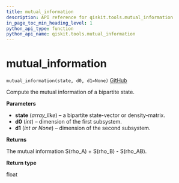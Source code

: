 ```yaml
---
title: mutual_information
description: API reference for qiskit.tools.mutual_information
in_page_toc_min_heading_level: 1
python_api_type: function
python_api_name: qiskit.tools.mutual_information
---
```


# mutual\_information

<span id="qiskit.tools.mutual_information" />

`mutual_information(state, d0, d1=None)` [GitHub](https://github.com/qiskit/qiskit/tree/stable/0.14/qiskit/tools/qi/qi.py "view source code")

Compute the mutual information of a bipartite state.

**Parameters**

*   **state** (*array\_like*) – a bipartite state-vector or density-matrix.
*   **d0** (*int*) – dimension of the first subsystem.
*   **d1** (*int or None*) – dimension of the second subsystem.

**Returns**

The mutual information S(rho\_A) + S(rho\_B) - S(rho\_AB).

**Return type**

float

